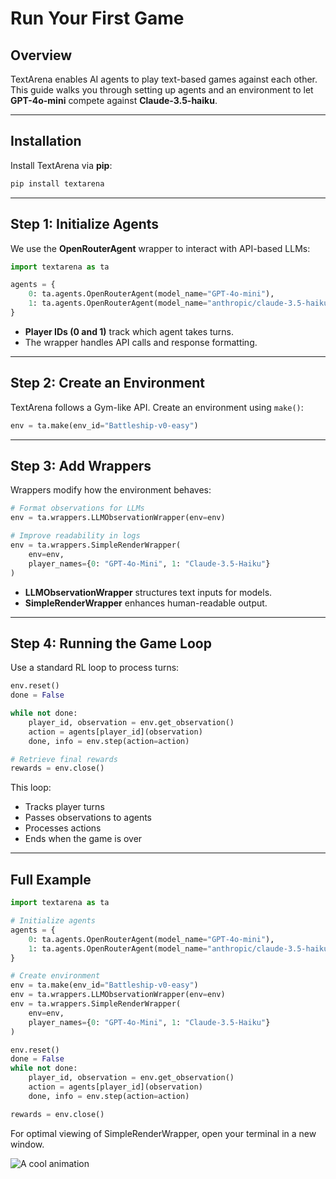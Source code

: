 # Run Your First Game

## Overview

TextArena enables AI agents to play text-based games against each other. This guide walks you through setting up agents and an environment to let **GPT-4o-mini** compete against **Claude-3.5-haiku**.

---

## Installation

Install TextArena via **pip**:

```bash
pip install textarena
```

---

## Step 1: Initialize Agents

We use the **OpenRouterAgent** wrapper to interact with API-based LLMs:

```python
import textarena as ta

agents = {
    0: ta.agents.OpenRouterAgent(model_name="GPT-4o-mini"),
    1: ta.agents.OpenRouterAgent(model_name="anthropic/claude-3.5-haiku"),
}
```

- **Player IDs (0 and 1)** track which agent takes turns.  
- The wrapper handles API calls and response formatting.

---

## Step 2: Create an Environment

TextArena follows a Gym-like API. Create an environment using `make()`:

```python
env = ta.make(env_id="Battleship-v0-easy")
```

---

## Step 3: Add Wrappers

Wrappers modify how the environment behaves:

```python
# Format observations for LLMs
env = ta.wrappers.LLMObservationWrapper(env=env)

# Improve readability in logs
env = ta.wrappers.SimpleRenderWrapper(
    env=env,
    player_names={0: "GPT-4o-Mini", 1: "Claude-3.5-Haiku"}
)
```

- **LLMObservationWrapper** structures text inputs for models.  
- **SimpleRenderWrapper** enhances human-readable output.

---

## Step 4: Running the Game Loop

Use a standard RL loop to process turns:

```python
env.reset()
done = False

while not done:
    player_id, observation = env.get_observation()
    action = agents[player_id](observation)
    done, info = env.step(action=action)

# Retrieve final rewards
rewards = env.close()
```

This loop:
- Tracks player turns  
- Passes observations to agents  
- Processes actions  
- Ends when the game is over  

---

## Full Example

```python
import textarena as ta

# Initialize agents
agents = {
    0: ta.agents.OpenRouterAgent(model_name="GPT-4o-mini"),
    1: ta.agents.OpenRouterAgent(model_name="anthropic/claude-3.5-haiku"),
}

# Create environment
env = ta.make(env_id="Battleship-v0-easy")
env = ta.wrappers.LLMObservationWrapper(env=env)
env = ta.wrappers.SimpleRenderWrapper(
    env=env,
    player_names={0: "GPT-4o-Mini", 1: "Claude-3.5-Haiku"}
)

env.reset()
done = False
while not done:
    player_id, observation = env.get_observation()
    action = agents[player_id](observation)
    done, info = env.step(action=action)

rewards = env.close()
```

For optimal viewing of SimpleRenderWrapper, open your terminal in a new window.

<Image 
  src="/gifs/two/battleship.gif" 
  alt="A cool animation" 
  width={500} 
  height={300} 
/>

